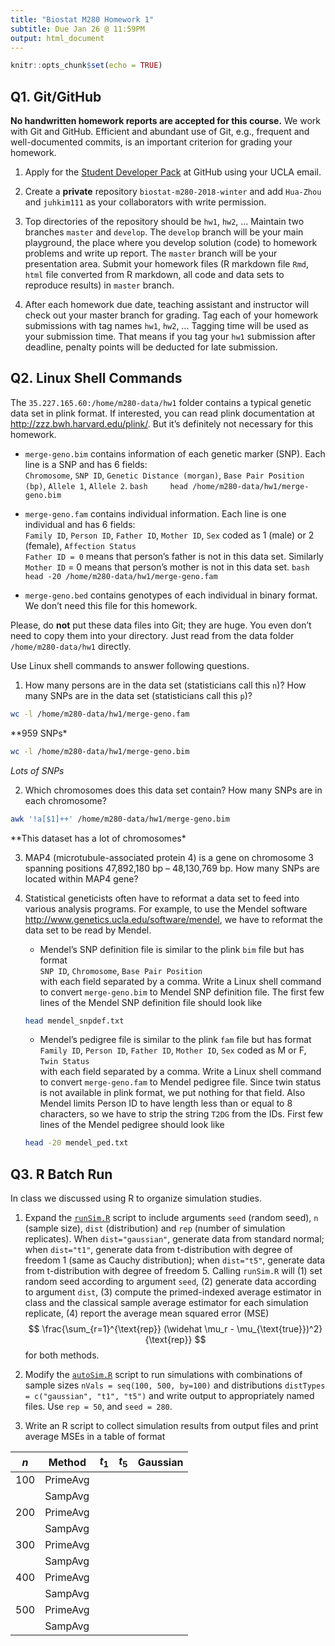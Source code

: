 ```yaml
---
title: "Biostat M280 Homework 1"
subtitle: Due Jan 26 @ 11:59PM
output: html_document
---
```


```r
knitr::opts_chunk$set(echo = TRUE)
```

## Q1. Git/GitHub

**No handwritten homework reports are accepted for this course.** We work with Git and GitHub. Efficient and abundant use of Git, e.g., frequent and well-documented commits, is an important criterion for grading your homework.

1. Apply for the [Student Developer Pack](https://education.github.com/pack) at GitHub using your UCLA email.

2. Create a **private** repository `biostat-m280-2018-winter` and add `Hua-Zhou` and `juhkim111` as your collaborators with write permission.

3. Top directories of the repository should be `hw1`, `hw2`, ... Maintain two branches `master` and `develop`. The `develop` branch will be your main playground, the place where you develop solution (code) to homework problems and write up report. The `master` branch will be your presentation area. Submit your homework files (R markdown file `Rmd`, `html` file converted from R markdown, all code and data sets to reproduce results) in `master` branch.

4. After each homework due date, teaching assistant and instructor will check out your master branch for grading. Tag each of your homework submissions with tag names `hw1`, `hw2`, ... Tagging time will be used as your submission time. That means if you tag your `hw1` submission after deadline, penalty points will be deducted for late submission.

## Q2. Linux Shell Commands

The `35.227.165.60:/home/m280-data/hw1` folder contains a typical genetic data set in plink format. If interested, you can read plink documentation at <http://zzz.bwh.harvard.edu/plink/>. But it's definitely not necessary for this homework.

- `merge-geno.bim` contains information of each genetic marker (SNP). Each line is a SNP and has 6 fields:  
`Chromosome`, `SNP ID`, `Genetic Distance (morgan)`, `Base Pair Position (bp)`, `Allele 1`, `Allele 2`.
    ```bash
    head /home/m280-data/hw1/merge-geno.bim
    ```

- `merge-geno.fam` contains individual information. Each line is one individual and has 6 fields:  
`Family ID`, `Person ID`, `Father ID`, `Mother ID`, `Sex` coded as 1 (male) or 2 (female), `Affection Status`  
`Father ID = 0` means that person's father is not in this data set. Similarly `Mother ID` = 0 means that person's mother is not in this data set.
    ```bash
    head -20 /home/m280-data/hw1/merge-geno.fam
    ```

- `merge-geno.bed` contains genotypes of each individual in binary format. We don't need this file for this homework.

Please, do **not** put these data files into Git; they are huge. You even don't need to copy them into your directory. Just read from the data folder `/home/m280-data/hw1` directly.

Use Linux shell commands to answer following questions. 

1. How many persons are in the data set (statisticians call this `n`)? How many SNPs are in the data set (statisticians call this `p`)?

```bash
wc -l /home/m280-data/hw1/merge-geno.fam
```
**959 SNPs*

```bash
wc -l /home/m280-data/hw1/merge-geno.bim
```
*Lots of SNPs*

2. Which chromosomes does this data set contain? How many SNPs are in each chromosome?

```bash
awk '!a[$1]++' /home/m280-data/hw1/merge-geno.bim
```

**This dataset has a lot of chromosomes*

3. MAP4 (microtubule-associated protein 4) is a gene on chromosome 3 spanning positions 47,892,180 bp -- 48,130,769 bp. How many SNPs are located within MAP4 gene?

4. Statistical geneticists often have to reformat a data set to feed into various analysis programs. For example, to use the Mendel software <http://www.genetics.ucla.edu/software/mendel>, we have to reformat the data set to be read by Mendel.

      - Mendel's SNP definition file is similar to the plink `bim` file but has format  
      `SNP ID`, `Chromosome`, `Base Pair Position`  
      with each field separated by a comma. Write a Linux shell command to convert `merge-geno.bim` to Mendel SNP definition file. The first few lines of the Mendel SNP definition file should look like
    ```bash
    head mendel_snpdef.txt
    ```
    
    - Mendel's pedigree file is similar to the plink `fam` file but has format  
    `Family ID`, `Person ID`, `Father ID`, `Mother ID`, `Sex` coded as M or F, `Twin Status`  
    with each field separated by a comma. Write a Linux shell command to convert `merge-geno.fam` to Mendel pedigree file. Since twin status is not available in plink format, we put nothing for that field. Also Mendel limits Person ID to have length less than or equal to 8 characters, so we have to strip the string `T2DG` from the IDs. First few lines of the Mendel pedigree should look like
    ```bash
    head -20 mendel_ped.txt
    ```

## Q3. R Batch Run

In class we discussed using R to organize simulation studies. 

1. Expand the [`runSim.R`](http://hua-zhou.github.io/teaching/biostatm280-2018winter/slides/02-linux/runSim.R) script to include arguments `seed` (random seed), `n` (sample size), `dist` (distribution) and `rep` (number of simulation replicates). When `dist="gaussian"`, generate data from standard normal; when `dist="t1"`, generate data from t-distribution with degree of freedom 1 (same as Cauchy distribution); when `dist="t5"`, generate data from t-distribution with degree of freedom 5. Calling `runSim.R` will (1) set random seed according to argument `seed`, (2) generate data according to argument `dist`, (3) compute the primed-indexed average estimator in class and the classical sample average estimator for each simulation replicate, (4) report the average mean squared error (MSE)
$$
  \frac{\sum_{r=1}^{\text{rep}} (\widehat \mu_r - \mu_{\text{true}})^2}{\text{rep}}
$$
for both methods.

2. Modify the [`autoSim.R`](http://hua-zhou.github.io/teaching/biostatm280-2018winter/slides/02-linux/autoSim.R) script to run simulations with combinations of sample sizes `nVals = seq(100, 500, by=100)` and distributions `distTypes = c("gaussian", "t1", "t5")` and write output to appropriately named files. Use `rep = 50`, and `seed = 280`. 

3. Write an R script to collect simulation results from output files and print average MSEs in a table of format

| $n$ | Method   | $t_1$ | $t_5$ | Gaussian |
|-----|----------|-------|-------|----------|
| 100 | PrimeAvg |       |       |          |
|     | SampAvg  |       |       |          |
| 200 | PrimeAvg |       |       |          |
|     | SampAvg  |       |       |          |
| 300 | PrimeAvg |       |       |          |
|     | SampAvg  |       |       |          |
| 400 | PrimeAvg |       |       |          |
|     | SampAvg  |       |       |          |
| 500 | PrimeAvg |       |       |          |
|     | SampAvg  |       |       |          |

